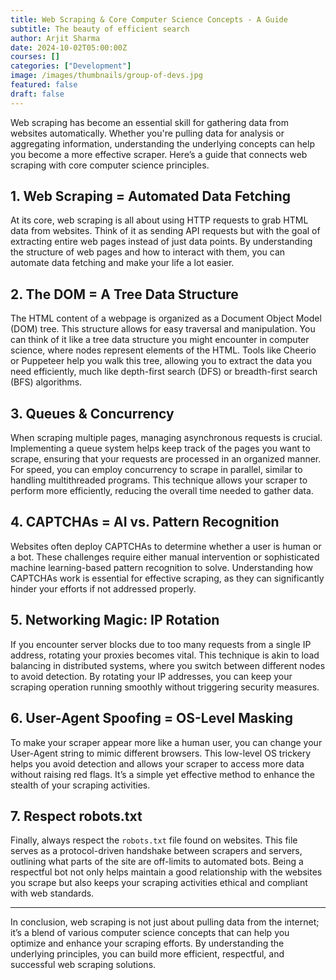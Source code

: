 ```yaml
---
title: Web Scraping & Core Computer Science Concepts - A Guide
subtitle: The beauty of efficient search
author: Arjit Sharma
date: 2024-10-02T05:00:00Z
courses: []
categories: ["Development"]
image: /images/thumbnails/group-of-devs.jpg
featured: false
draft: false
---
```

Web scraping has become an essential skill for gathering data from websites automatically. Whether you're pulling data for analysis or aggregating information, understanding the underlying concepts can help you become a more effective scraper. Here’s a guide that connects web scraping with core computer science principles.

## 1. Web Scraping = Automated Data Fetching

At its core, web scraping is all about using HTTP requests to grab HTML data from websites. Think of it as sending API requests but with the goal of extracting entire web pages instead of just data points. By understanding the structure of web pages and how to interact with them, you can automate data fetching and make your life a lot easier.

## 2. The DOM = A Tree Data Structure

The HTML content of a webpage is organized as a Document Object Model (DOM) tree. This structure allows for easy traversal and manipulation. You can think of it like a tree data structure you might encounter in computer science, where nodes represent elements of the HTML. Tools like Cheerio or Puppeteer help you walk this tree, allowing you to extract the data you need efficiently, much like depth-first search (DFS) or breadth-first search (BFS) algorithms.

## 3. Queues & Concurrency

When scraping multiple pages, managing asynchronous requests is crucial. Implementing a queue system helps keep track of the pages you want to scrape, ensuring that your requests are processed in an organized manner. For speed, you can employ concurrency to scrape in parallel, similar to handling multithreaded programs. This technique allows your scraper to perform more efficiently, reducing the overall time needed to gather data.

## 4. CAPTCHAs = AI vs. Pattern Recognition

Websites often deploy CAPTCHAs to determine whether a user is human or a bot. These challenges require either manual intervention or sophisticated machine learning-based pattern recognition to solve. Understanding how CAPTCHAs work is essential for effective scraping, as they can significantly hinder your efforts if not addressed properly.

## 5. Networking Magic: IP Rotation

If you encounter server blocks due to too many requests from a single IP address, rotating your proxies becomes vital. This technique is akin to load balancing in distributed systems, where you switch between different nodes to avoid detection. By rotating your IP addresses, you can keep your scraping operation running smoothly without triggering security measures.

## 6. User-Agent Spoofing = OS-Level Masking

To make your scraper appear more like a human user, you can change your User-Agent string to mimic different browsers. This low-level OS trickery helps you avoid detection and allows your scraper to access more data without raising red flags. It’s a simple yet effective method to enhance the stealth of your scraping activities.

## 7. Respect robots.txt

Finally, always respect the `robots.txt` file found on websites. This file serves as a protocol-driven handshake between scrapers and servers, outlining what parts of the site are off-limits to automated bots. Being a respectful bot not only helps maintain a good relationship with the websites you scrape but also keeps your scraping activities ethical and compliant with web standards.

---

In conclusion, web scraping is not just about pulling data from the internet; it’s a blend of various computer science concepts that can help you optimize and enhance your scraping efforts. By understanding the underlying principles, you can build more efficient, respectful, and successful web scraping solutions.